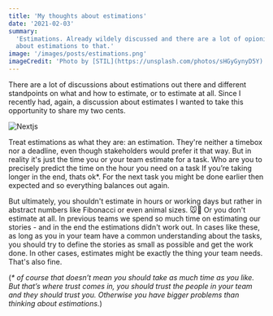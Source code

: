 ```yaml
---
title: 'My thoughts about estimations'
date: '2021-02-03'
summary:
  'Estimations. Already wildely discussed and there are a lot of opionions out there. Just wanted to add my two cents
  about estimations to that.'
image: '/images/posts/estimations.png'
imageCredit: 'Photo by [STIL](https://unsplash.com/photos/sHGyGynyD5Y)'
---
```


There are a lot of discussions about estimations out there and different standpoints on what and how to estimate, or to
estimate at all. Since I recently had, again, a discussion about estimates I wanted to take this opportunity to share my
two cents.

<Image src="/images/posts/estimations.png" alt="Nextjs" width={1950} height={825} priority />

Treat estimations as what they are: an estimation. They're neither a timebox nor a deadline, even though stakeholders
would prefer it that way. But in reality it's just the time you or your team estimate for a task. Who are you to
precisely predict the time on the hour you need on a task If you’re taking longer in the end, thats ok\*. For the next
task you might be done earlier then expected and so everything balances out again.

But ultimately, you shouldn't estimate in hours or working days but rather in abstract numbers like Fibonacci or even
animal sizes. 🐭🐘 Or you don't estimate at all. In previous teams we spend so much time on estimating our stories - and
in the end the estimations didn't work out. In cases like these, as long as you in your team have a common understanding
about the tasks, you should try to define the stories as small as possible and get the work done. In other cases,
estimates might be exactly the thing your team needs. That's also fine.

(_\* of course that doesn’t mean you should take as much time as you like. But that’s where trust comes in, you should
trust the people in your team and they should trust you. Otherwise you have bigger problems than thinking about
estimations._)

